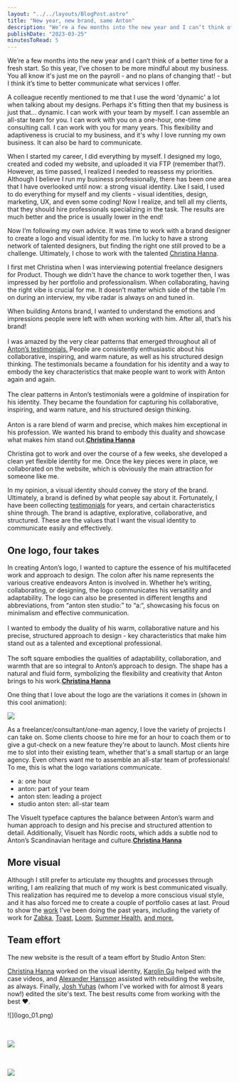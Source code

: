 ```yaml
---
layout: "../../layouts/BlogPost.astro"
title: "New year, new brand, same Anton"
description: "We’re a few months into the new year and I can’t think of a better time for a fresh start. So this year, I’ve chosen to be more mindful about my business. You all know it's just me on the payroll - and no plans of changing that! - but I think it’s time to better communicate what services I offer.\n\n\nA colleague recently mentioned to me that I use the word 'dynamic' a lot when talking about my designs. Perhaps it's fitting then that my business is just that… dynamic. I can work with your team by m"
publishDate: "2023-03-25"
minutesToRead: 5
---
```


<p>We’re a few months into the new year and I can’t think of a better time for a fresh start. So this year, I’ve chosen to be more mindful about my business. You all know it's just me on the payroll - and no plans of changing that! - but I think it’s time to better communicate what services I offer.</p>
<p>A colleague recently mentioned to me that I use the word 'dynamic' a lot when talking about my designs. Perhaps it's fitting then that my business is just that… dynamic. I can work with your team by myself. I can assemble an all-star team for you. I can work with you on a one-hour, one-time consulting call. I can work with you for many years. This flexibility and adaptiveness is crucial to my business, and it's why I love running my own business. It can also be hard to communicate.</p>
<p>When I started my career, I did everything by myself. I designed my logo, created and coded my website, and uploaded it via FTP (remember that?). However, as time passed, I realized I needed to reassess my priorities. Although I believe I run my business professionally, there has been one area that I have overlooked until now: a strong visual identity. Like I said, I used to do everything for myself and my clients - visual identities, design, marketing, UX, and even some coding! Now I realize, and tell all my clients, that they should hire professionals specializing in the task. The results are much better and the price is usually lower in the end!</p>
<p>Now I’m following my own advice. It was time to work with a brand designer to create a logo and visual identity for me. I’m lucky to have a strong network of talented designers, but finding the right one still proved to be a challenge. Ultimately, I chose to work with the talented <a href="http://www.firestarters.com/?ref=antonsten.com">Christina Hanna</a>.</p>
<p>I first met Christina when I was interviewing potential freelance designers for Product. Though we didn't have the chance to work together then, I was impressed by her portfolio and professionalism. When collaborating, having the right vibe is crucial for me. It doesn’t matter which side of the table I'm on during an interview, my vibe radar is always on and tuned in.</p>

<div class="blockquote">
<div><p>When building Antons brand, I wanted to understand the emotions and impressions people were left with when working with him. After all, that’s his brand!<br><br>I was amazed by the very clear patterns that emerged throughout all of <a href="https://www.antonsten.com/testimonials">Anton’s testimonials.</a> People are consistently enthusiastic about his collaborative, inspiring, and warm nature, as well as his structured design thinking. The testimonials became a foundation for his identity and a way to embody the key characteristics that make people want to work with Anton again and again.<br><br>The clear patterns in Anton’s testimonials were a goldmine of inspiration for his identity. They became the foundation for capturing his collaborative, inspiring, and warm nature, and his structured design thinking.<br><br>Anton is a rare blend of warm and precise, which makes him exceptional in his profession. We wanted his brand to embody this duality and showcase what makes him stand out.<strong><a href="http://www.firestarters.com/?ref=antonsten.com">Christina Hanna</a></strong></p></div>
</div>

<p>Christina got to work and over the course of a few weeks, she developed a clean yet flexible identity for me. Once the key pieces were in place, we collaborated on the website, which is obviously the main attraction for someone like me.</p>
<p>In my opinion, a visual identity should convey the story of the brand. Ultimately, a brand is defined by what people say about it. Fortunately, I have been collecting <a href="https://www.antonsten.com/testimonials">testimonials</a> for years, and certain characteristics shine through. The brand is adaptive, explorative, collaborative, and structured. These are the values that I want the visual identity to communicate easily and effectively.</p>
<h2 id="one-logo-four-takes">One logo, four takes</h2>

<div class="blockquote">
<div><p>In creating Anton’s logo, I wanted to capture the essence of his multifaceted work and approach to design. The colon after his name represents the various creative endeavors Anton is involved in. Whether he’s writing, collaborating, or designing, the logo communicates his versatility and adaptability. The logo can also be presented in different lengths and abbreviations, from “anton sten studio:” to “a:“, showcasing his focus on minimalism and effective communication.<br><br>I wanted to embody the duality of his warm, collaborative nature and his precise, structured approach to design - key characteristics that make him stand out as a talented and exceptional professional.<br><br>The soft square embodies the qualities of adaptability, collaboration, and warmth that are so integral to Anton’s approach to design. The shape has a natural and fluid form, symbolizing the flexibility and creativity that Anton brings to his work.<strong><a href="http://www.firestarters.com/?ref=antonsten.com">Christina Hanna</a></strong></p></div>
</div>

<p>One thing that I love about the logo are the variations it comes in (shown in this cool animation):</p>

![](https://www.antonsten.com/content/images/2024/09/anton-logo-reveal-on-white.gif)
<p>As a freelancer/consultant/one-man agency, I love the variety of projects I can take on. Some clients choose to hire me for an hour to coach them or to give a gut-check on a new feature they're about to launch. Most clients hire me to slot into their existing team, whether that's a small startup or an large agency. Even others want me to assemble an all-star team of professionals! To me, this is what the logo variations communicate.</p>
<ul>
<li>a: one hour</li>
<li>anton: part of your team</li>
<li>anton sten: leading a project</li>
<li>studio anton sten: all-star team</li>
</ul>

<div class="blockquote">
<div><p>The Visuelt typeface captures the balance between Anton’s warm and human approach to design and his precise and structured attention to detail. Additionally, Visuelt has Nordic roots, which adds a subtle nod to Anton’s Scandinavian heritage and culture.<strong><a href="http://www.firestarters.com/?ref=antonsten.com">Christina Hanna</a></strong></p></div>
</div>

<h2 id="more-visual">More visual</h2>
<p>Although I still prefer to articulate my thoughts and processes through writing, I am realizing that much of my work is best communicated visually. This realization has required me to develop a more conscious visual style, and it has also forced me to create a couple of portfolio cases at last. Proud to show the <a href="https://www.antonsten.com/work">work</a> I've been doing the past years, including the variety of work for <a href="https://www.antonsten.com/case/zabka/">Zabka</a>, <a href="https://www.antonsten.com/case/toast/">Toast</a>, <a href="https://www.antonsten.com/case/loom/">Loom</a>, <a href="https://www.antonsten.com/case/summerhealth/">Summer Health</a>, <a href="https://www.antonsten.com/work">and more.</a></p>
<h2 id="team-effort">Team effort</h2>
<p>The new website is the result of a team effort by Studio Anton Sten:</p>
<p><a href="http://www.firestarters.com/?ref=antonsten.com">Christina Hanna</a> worked on the visual identity, <a href="https://karolinchen.com/?ref=antonsten.com">Karolin Gu</a> helped with the case videos, and <a href="https://hansson.app/?ref=antonsten.com">Alexander Hansson</a> assisted with rebuilding the website, as always. Finally, <a href="https://www.linkedin.com/in/joshua-yuhas-65533872/?ref=antonsten.com">Josh Yuhas</a> (whom I've worked with for almost 8 years now!) edited the site's text. The best results come from working with the best ❤️.</p>
<p>
![](logo_01.png)
<br><br><br>

![](logo_02.png)
<br><br><br>

![](logo_03.png)
</p>